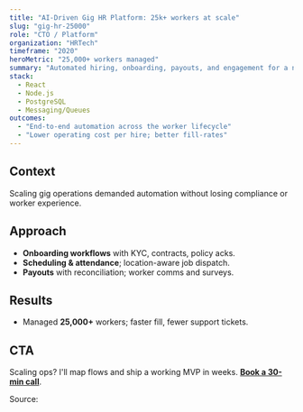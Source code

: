 ```yaml
---
title: "AI-Driven Gig HR Platform: 25k+ workers at scale"
slug: "gig-hr-25000"
role: "CTO / Platform"
organization: "HRTech"
timeframe: "2020"
heroMetric: "25,000+ workers managed"
summary: "Automated hiring, onboarding, payouts, and engagement for a national gig workforce."
stack:
  - React
  - Node.js
  - PostgreSQL
  - Messaging/Queues
outcomes:
  - "End-to-end automation across the worker lifecycle"
  - "Lower operating cost per hire; better fill-rates"
---
```


## Context
Scaling gig operations demanded automation without losing compliance or worker experience.

## Approach
- **Onboarding workflows** with KYC, contracts, policy acks.  
- **Scheduling & attendance**; location-aware job dispatch.  
- **Payouts** with reconciliation; worker comms and surveys.

## Results
- Managed **25,000+** workers; faster fill, fewer support tickets.

## CTA
Scaling ops? I'll map flows and ship a working MVP in weeks. **[Book a 30-min call](https://calendly.com/diweshsaxena/30min)**.


Source: 
